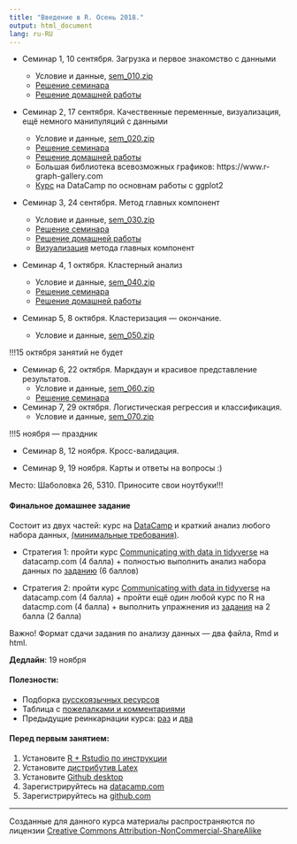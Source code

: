 ```yaml
---
title: "Введение в R. Осень 2018."
output: html_document
lang: ru-RU
---
```



* Семинар 1, 10 сентября. Загрузка и первое знакомство с данными
  
    - Условие и данные, [sem_010.zip](https://github.com/bdemeshev/r_intro_3/raw/master/archives/sem_010.zip)
    - [Решение семинара](http://bdemeshev.github.io/r_intro_3/seminar_010_solved.html)
    - [Решение домашней работы](http://bdemeshev.github.io/r_intro_3/hw_010_solutions.html)


* Семинар 2, 17 сентября. Качественные переменные, визуализация, ещё немного манипуляций с данными

    - Условие и данные, [sem_020.zip](https://github.com/bdemeshev/r_intro_3/raw/master/archives/sem_020.zip)
    - [Решение семинара](http://bdemeshev.github.io/r_intro_3/seminar_020_solved.html)
    - [Решение домашней работы](http://bdemeshev.github.io/r_intro_3/hw_020_solutions.html)
    - Большая библиотека всевозможных графиков: https://www.r-graph-gallery.com
    - [Курс](https://www.datacamp.com/courses/data-visualization-with-ggplot2-1) на DataCamp по основнам работы с ggplot2


* Семинар 3, 24 сентября. Метод главных компонент

    - Условие и данные, [sem_030.zip](https://github.com/bdemeshev/r_intro_3/raw/master/archives/sem_030.zip)
    - [Решение семинара](http://bdemeshev.github.io/r_intro_3/seminar_030_solved.html)
    - [Решение домашней работы](http://bdemeshev.github.io/r_intro_3/hw_030_solutions.html)
    - [Визуализация](http://setosa.io/ev/principal-component-analysis/) метода главных компонент


* Семинар 4, 1 октября. Кластерный анализ

    - Условие и данные, [sem_040.zip](https://github.com/bdemeshev/r_intro_3/raw/master/archives/sem_040.zip)
    - [Решение семинара](http://bdemeshev.github.io/r_intro_3/seminar_040_solved.html)
    - [Решение домашней работы](http://bdemeshev.github.io/r_intro_3/hw_040_solutions.html)


* Семинар 5, 8 октября. Кластеризация — окончание.

    - Условие и данные, [sem_050.zip](https://github.com/bdemeshev/r_intro_3/raw/master/archives/sem_050.zip)
    



!!!15 октября занятий не будет

* Семинар 6, 22 октября. Маркдаун и красивое представление результатов.
    - Условие и данные, [sem_060.zip](https://github.com/bdemeshev/r_intro_3/raw/master/archives/sem_060.zip)
    - [Решение семинара](http://bdemeshev.github.io/r_intro_3/seminar_050_solved.html)


* Семинар 7, 29 октября. Логистическая регрессия и классификация.
  - Условие и данные, [sem_070.zip](https://github.com/bdemeshev/r_intro_3/raw/master/archives/sem_070.zip)

!!!5 ноября —  праздник

* Семинар 8, 12 ноября. Кросс-валидация.

* Семинар 9, 19 ноября. Карты и ответы на вопросы :)


Место: Шаболовка 26, 5310. Приносите свои ноутбуки!!!
    

#### Финальное домашнее задание

Состоит из двух частей: курс на [DataCamp](https://www.datacamp.com/) и краткий анализ любого набора данных, [(минимальные требования)](http://bdemeshev.github.io/r_intro_3/hw_final.html).

* Стратегия 1: пройти курс [Communicating with data in tidyverse](https://www.datacamp.com/courses/communicating-with-data-in-the-tidyverse) на datacamp.com (4 балла) + полностью выполнить анализ набора данных по [заданию](http://bdemeshev.github.io/r_intro_3/hw_final.html) (6 баллов)

* Стратегия 2: пройти курс [Communicating with data in tidyverse](https://www.datacamp.com/courses/communicating-with-data-in-the-tidyverse) на datacamp.com (4 балла) + пройти ещё один любой курс по R на datacmp.com (4 балла) + выполнить упражнения из [задания](http://bdemeshev.github.io/r_intro_3/hw_final.html) на 2 балла (2 балла)

Важно! Формат сдачи задания по анализу данных — два файла, Rmd и html.

**Дедлайн**: 19 ноября


#### Полезности:


* Подборка [русскоязычных ресурсов](https://github.com/bdemeshev/r_links)
* Таблица с [пожелалками и комментариями](https://docs.google.com/spreadsheets/d/1ySFm0tvKH8-uNhNdkMub7l0D3b2FM-9Ud5Avs14yUaw/edit)
* Предыдущие реинкарнации курса: [раз](http://bdemeshev.github.io/r_socio_hse/) и [два](http://bdemeshev.github.io/r_intro_2/)


#### Перед первым занятием:

1. Установите [R + Rstudio по инструкции](http://bdemeshev.github.io/installation/r/R_installation.html)
1. Установите [дистрибутив Latex](https://www.tug.org/texlive/acquire-netinstall.html)
1. Установите [Github desktop](https://desktop.github.com/)
1. Зарегистрируйтесь на [datacamp.com](http://datacamp.com/)
1. Зарегистрируйтесь на [github.com](http://github.com/)

-------
Созданные для данного курса материалы распространяются по лицензии [Creative Commons Attribution-NonCommercial-ShareAlike](http://creativecommons.org/licenses/by-nc-sa/3.0/deed.ru)
